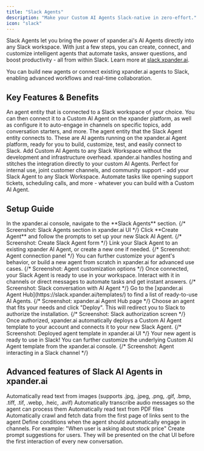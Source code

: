 ```yaml
---
title: "Slack Agents"
description: "Make your Custom AI Agents Slack-native in zero-effort."
icon: "slack"
---
```


Slack Agents let you bring the power of xpander.ai's AI Agents directly into any Slack workspace. With just a few steps, you can create, connect, and customize intelligent agents that automate tasks, answer questions, and boost productivity - all from within Slack. Learn more at [slack.xpander.ai](https://slack.xpander.ai/).

<Tip>
You can build new agents or connect existing xpander.ai agents to Slack, enabling advanced workflows and real-time collaboration.
</Tip>

## Key Features & Benefits

<CardGroup>
  <Card title="Slack Agent" icon="slack">
    An agent entity that is connected to a Slack workspace of your choice. You can then connect it to a Custom AI Agent on the xpander platform, as well as configure it to auto-engage in channels on specific topics, add conversation starters, and more.
  </Card>
  <Card title="Custom AI Agent" icon="robot">
    The agent entity that the Slack Agent entity connects to. These are AI agents running on the xpander.ai Agent platform, ready for you to build, customize, test, and easily connect to Slack.
  </Card>
  <Card title="Zero Infrastructure" icon="server">
    Add Custom AI Agents to any Slack Workspace without the development and infrastructure overhead. xpander.ai handles hosting and stitches the integration directly to your custom AI Agents.
  </Card>
  <Card title="Versatile Use-Cases" icon="users">
    Perfect for internal use, joint customer channels, and community support - add your Slack Agent to any Slack Workspace. Automate tasks like opening support tickets, scheduling calls, and more - whatever you can build with a Custom AI Agent.
  </Card>
</CardGroup>

## Setup Guide

<Tabs>
  <Tab title="Start from Scratch">
    <Steps>
      <Step title="Go to Slack Agents section">
        In the xpander.ai console, navigate to the **Slack Agents** section.
        {/* Screenshot: Slack Agents section in xpander.ai UI */}
      </Step>
      <Step title="Create your Slack AI Agent">
        Click **Create Agent** and follow the prompts to set up your new Slack AI Agent.
        {/* Screenshot: Create Slack Agent form */}
      </Step>
      <Step title="Connect to your xpander AI Agent">
        Link your Slack Agent to an existing xpander AI Agent, or create a new one if needed.
        {/* Screenshot: Agent connection panel */}
      </Step>
      <Step title="Customize or build your agent">
        You can further customize your agent's behavior, or build a new agent from scratch in xpander.ai for advanced use cases.
        {/* Screenshot: Agent customization options */}
      </Step>
      <Step title="Start using your Slack Agent">
        Once connected, your Slack Agent is ready to use in your workspace. Interact with it in channels or direct messages to automate tasks and get instant answers.
        {/* Screenshot: Slack conversation with AI Agent */}
      </Step>
    </Steps>
  </Tab>
  
  <Tab title="Deploy Template">
    <Steps>
      <Step title="Browse Agent Templates">
        Go to the [xpander.ai Agent Hub](https://slack.xpander.ai/templates/) to find a list of ready-to-use AI Agents.
        {/* Screenshot: xpander.ai Agent Hub page */}
      </Step>
      <Step title="Select and Deploy">
        Choose an agent that fits your needs and click "Deploy". This will redirect you to Slack to authorize the installation.
        {/* Screenshot: Slack authorization screen */}
      </Step>
      <Step title="Automatic Setup">
        Once authorized, xpander.ai automatically deploys a Custom AI Agent template to your account and connects it to your new Slack Agent.
        {/* Screenshot: Deployed agent template in xpander.ai UI */}
      </Step>
      <Step title="Start Using and Customize">
        Your new agent is ready to use in Slack! You can further customize the underlying Custom AI Agent template from the xpander.ai console.
        {/* Screenshot: Agent interacting in a Slack channel */}
      </Step>
    </Steps>
  </Tab>
</Tabs>

## Advanced features of Slack AI Agents in xpander.ai

<CardGroup cols={2}>
  <Card title="Auto OCR from Images" icon="image">
    Automatically read text from images (supports .jpg, .jpeg, .png, .gif, .bmp, .tiff, .tif, .webp, .heic, .avif)
  </Card>
  <Card title="Auto Transcribe Audio" icon="microphone">
    Automatically transcribe audio messages so the agent can process them
  </Card>
  <Card title="Auto OCR from PDF" icon="file-pdf">
    Automatically read text from PDF files
  </Card>
  <Card title="Auto Crawl Links" icon="link">
    Automatically crawl and fetch data from the first page of links sent to the agent
  </Card>
  <Card title="Auto-Engage in Channels" icon="hashtag">
    Define conditions when the agent should automatically engage in channels. For example: "When user is asking about stock price"
  </Card>
  <Card title="Conversation Starters" icon="sparkles">
    Create prompt suggestions for users. They will be presented on the chat UI before the first interaction of every new conversation.
  </Card>
</CardGroup>